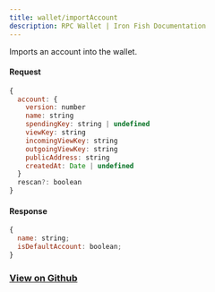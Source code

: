 ```yaml
---
title: wallet/importAccount
description: RPC Wallet | Iron Fish Documentation
---
```


Imports an account into the wallet.

#### Request

```js
{
  account: {
    version: number
    name: string
    spendingKey: string | undefined
    viewKey: string
    incomingViewKey: string
    outgoingViewKey: string
    publicAddress: string
    createdAt: Date | undefined
  }
  rescan?: boolean
}
```

#### Response

```js
{
  name: string;
  isDefaultAccount: boolean;
}
```

### [View on Github](https://github.com/iron-fish/ironfish/blob/master/ironfish/src/rpc/routes/wallet/importAccount.ts)

